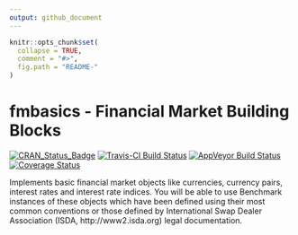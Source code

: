 ```yaml
---
output: github_document
---
```


<!-- README.md is generated from README.Rmd. Please edit that file -->

```r
knitr::opts_chunk$set(
  collapse = TRUE,
  comment = "#>",
  fig.path = "README-"
)
```

# fmbasics - Financial Market Building Blocks

[![CRAN_Status_Badge](http://www.r-pkg.org/badges/version/fmbasics)](https://cran.r-project.org/package=fmbasics) [![Travis-CI Build Status](https://travis-ci.org/imanuelcostigan/fmbasics.svg?branch=master)](https://travis-ci.org/imanuelcostigan/fmbasics) [![AppVeyor Build Status](https://ci.appveyor.com/api/projects/status/github/imanuelcostigan/fmbasics?branch=master&svg=true)](https://ci.appveyor.com/project/imanuelcostigan/fmbasics) [![Coverage Status](https://img.shields.io/codecov/c/github/imanuelcostigan/fmbasics/master.svg)](https://codecov.io/github/imanuelcostigan/fmbasics?branch=master)


Implements basic financial market objects like currencies, currency pairs,
interest rates and interest rate indices. You will be able to use Benchmark
instances of these objects which have been defined using their most common
conventions or those defined by International Swap Dealer Association (ISDA,
http://www2.isda.org) legal documentation.
